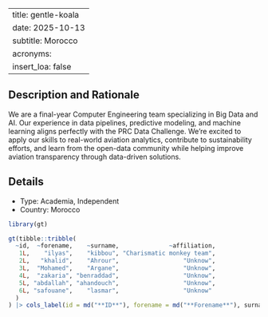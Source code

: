 
---
title: gentle-koala
date: 2025-10-13
subtitle: Morocco
acronyms:
  insert_loa: false
---

## Description and Rationale

We are a final-year Computer Engineering team specializing in Big Data and AI. Our experience in data pipelines, predictive modeling, and machine learning aligns perfectly with the PRC Data Challenge. We're excited to apply our skills to real-world aviation analytics, contribute to sustainability efforts, and learn from the open-data community while helping improve aviation transparency through data-driven solutions.

## Details

* Type: Academia, Independent
* Country: Morocco

```r
library(gt)

gt(tibble::tribble(
  ~id,  ~forename,    ~surname,              ~affiliation,
   1L,    "ilyas",    "kibbou", "Charismatic monkey team",
   2L,   "khalid",    "Ahrour",                  "Unknow",
   3L,  "Mohamed",    "Argane",                  "Unknow",
   4L,  "zakaria", "benraddad",                  "Unknow",
   5L, "abdallah", "ahandouch",                  "Unknow",
   6L, "safouane",    "lasmar",                  "Unknow"
  )
) |> cols_label(id = md("**ID**"), forename = md("**Forename**"), surname ~ md("**Surname**"), affiliation ~ md("**Affiliation**"))
```
